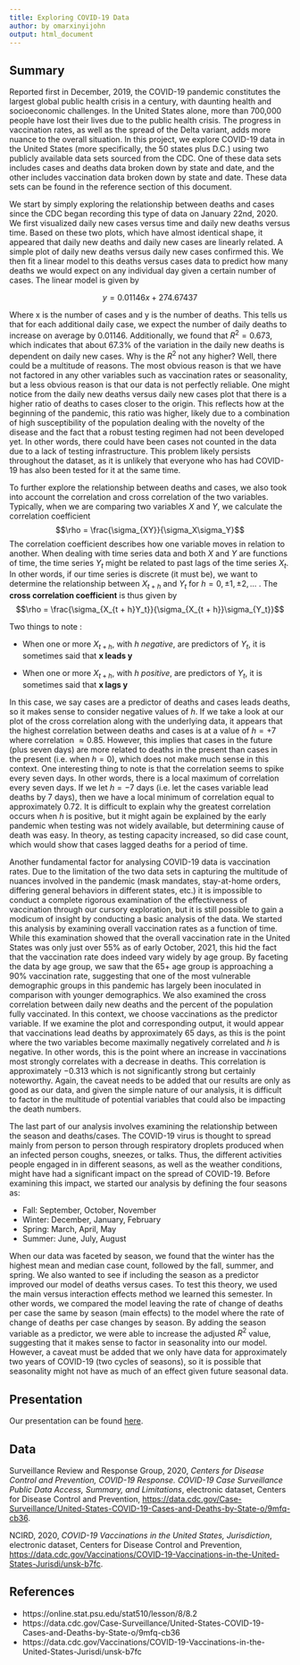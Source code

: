 ```yaml
---
title: Exploring COVID-19 Data
author: by omarxinyijohn
output: html_document
---
```


## Summary

Reported first in December, 2019, the COVID-19 pandemic constitutes the largest global public health crisis in a century, with daunting health and socioeconomic challenges. In the United States alone, more than 700,000 people have lost their lives due to the public health crisis. The progress in vaccination rates, as well as the spread of the Delta variant, adds more nuance to the overall situation. In this project, we explore COVID-19 data in the United States (more specifically, the 50 states plus D.C.) using two publicly available data sets sourced from the CDC. One of these data sets includes cases and deaths data broken down by state and date, and the other includes vaccination data broken down by state and date. These data sets can be found in the reference section of this document. 

We start by simply exploring the relationship between deaths and cases since the CDC began recording this type of data on January 22nd, 2020. We first visualized daily new cases versus time and daily new deaths versus time. Based on these two plots, which have almost identical shape, it appeared that daily new deaths and daily new cases are linearly related. A simple plot of daily new deaths versus daily new cases confirmed this. We then fit a linear model to this deaths versus cases data to predict how many deaths we would expect on any individual day given a certain number of cases. The linear model is given by 

$$y = 0.01146x + 274.67437$$

Where x is the number of cases and y is the number of deaths. This tells us that for each additional daily case, we expect the number of daily deaths to increase on average by 0.01146. Additionally, we found that $R^2 = 0.673$, which indicates that about 67.3% of the variation in the daily new deaths is dependent on daily new cases. Why is the $R^2$ not any higher? Well, there could be a multitude of reasons. The most obvious reason is that we have not factored in any other variables such as vaccination rates or seasonality, but a less obvious reason is that our data is not perfectly reliable. One might notice from the daily new deaths versus daily new cases plot that there is a higher ratio of deaths to cases closer to the origin. This reflects how at the beginning of the pandemic, this ratio was higher, likely due to a combination of high susceptibility of the population dealing with the novelty of the disease and the fact that a robust testing regimen had not been developed yet. In other words, there could have been cases not counted in the data due to a lack of testing infrastructure. This problem likely persists throughout the dataset, as it is unlikely that everyone who has had COVID-19 has also been tested for it at the same time. 

To further explore the relationship between deaths and cases, we also took into account the correlation and cross correlation of the two variables. Typically, when we are comparing two variables $X$ and $Y$, we calculate the correlation coefficient
$$\rho = \frac{\sigma_{XY}}{\sigma_X\sigma_Y}$$ 
The correlation coefficient describes how one variable moves in relation to 
another. When dealing with time series data and both $X$ and $Y$ 
are functions of time, the time series $Y_t$ might be related to past lags of 
the time series $X_t$. In other words, if our time series is discrete 
(it must be), we want to determine the relationship between $X_{t + h}$ and
$Y_t$ for $h = 0, \pm 1, \pm 2, ...$ . The **cross correlation coefficient** is 
thus given by $$\rho = \frac{\sigma_{X_{t + h}Y_t}}{\sigma_{X_{t + h}}\sigma_{Y_t}}$$ 

Two things to note :

- When one or more $X_{t + h}$, with $h$ *negative*, are predictors of $Y_t$, 
it is sometimes said that **x leads y**

- When one or more $X_{t + h}$, with $h$ *positive*, are predictors of $Y_t$, 
it is sometimes said that **x lags y** 

In this case, we say cases are a predictor of deaths and cases leads deaths, so it makes sense to consider negative values of $h$. If we take a look at our plot of the cross correlation along with the underlying data, it appears that the highest correlation between deaths and cases is at a value of $h = +7$ where correlation $\approx 0.85$. However, this implies that cases in the future (plus seven days) are more related to deaths in the present than cases in the present (i.e. when $h = 0$), which does not make much sense in this context. One interesting thing to note is that the correlation seems to spike every seven days. In other words, there is a local maximum of correlation every seven days. If we let $h = -7$ days (i.e. let the cases variable lead deaths by 7 days), then we have a local minimum of correlation equal to approximately $0.72$. It is difficult to explain why the greatest correlation occurs when $h$ is positive, but it might again be explained by the early pandemic when testing was not widely available, but determining cause of death was easy. In theory, as testing capacity increased, so did case count, which would show that cases lagged deaths for a period of time. 

Another fundamental factor for analysing COVID-19 data is vaccination rates. Due to the limitation of the two data sets in capturing the multitude of nuances involved in the pandemic (mask mandates, stay-at-home orders, differing general behaviors in different states, etc.) it is impossible to conduct a complete rigorous examination of the effectiveness of vaccination through our cursory exploration, but it is still possible to gain a modicum of insight by conducting a basic analysis of the data. We started this analysis by examining overall vaccination rates as a function of time. While this examination showed that the overall vaccination rate in the United States was only just over 55% as of early October, 2021, this hid the fact that the vaccination rate does indeed vary widely by age group. By faceting the data by age group, we saw that the 65+ age group is approaching a 90% vaccination rate, suggesting that one of the most vulnerable demographic groups in this pandemic has largely been inoculated in comparison with younger demographics. We also examined the cross correlation between daily new deaths and the percent of the population fully vaccinated. In this context, we choose vaccinations as the predictor variable. If we examine the plot and corresponding output, it would appear that vaccinations lead deaths by approximately 65 days, as this is the point where the two variables become maximally negatively correlated and $h$ is negative. In other words, this is the point where an increase in vaccinations most strongly correlates with a decrease in deaths. This correlation is approximately $-0.313$ which is not significantly strong but certainly noteworthy. Again, the caveat needs to be added that our results are only as good as our data, and given the simple nature of our analysis, it is difficult to factor in the multitude of potential variables that could also be impacting the death numbers. 

The last part of our analysis involves examining the relationship between the season and deaths/cases. The COVID-19 virus is thought to spread mainly from person to person through respiratory droplets produced when an infected person coughs, sneezes, or talks. Thus, the different activities people engaged in in different seasons, as well as the weather conditions, might have had a significant impact on the spread of COVID-19. Before examining this impact, we started our analysis by defining the four seasons as:

- Fall: September, October, November
- Winter: December, January, February
- Spring: March, April, May
- Summer: June, July, August
 
When our data was faceted by season, we found that the winter has the highest mean and median case count, followed by the fall, summer, and spring. We also wanted to see if including the season as a predictor improved our model of deaths versus cases. To test this theory, we used the main versus interaction effects method we learned this semester. In other words, we compared the model leaving the rate of change of deaths per case the same by season (main effects) to the model where the rate of change of deaths per case changes by season. By adding the season variable as a predictor, we were able to increase the adjusted $R^2$ value, suggesting that it makes sense to factor in seasonality into our model. However, a caveat must be added that we only have data for approximately two years of COVID-19 (two cycles of seasons), so it is possible that seasonality might not have as much of an effect given future seasonal data. 

## Presentation

Our presentation can be found [here](presentation/presentation.html).

## Data 

Surveillance Review and Response Group, 2020, *Centers for Disease Control and Prevention, COVID-19 Response. COVID-19 Case Surveillance Public Data Access, Summary, and Limitations*, electronic dataset, Centers for Disease Control and Prevention, <https://data.cdc.gov/Case-Surveillance/United-States-COVID-19-Cases-and-Deaths-by-State-o/9mfq-cb36>.

NCIRD, 2020, *COVID-19 Vaccinations in the United States, Jurisdiction*, electronic dataset, Centers for Disease Control and Prevention, <https://data.cdc.gov/Vaccinations/COVID-19-Vaccinations-in-the-United-States-Jurisdi/unsk-b7fc>.

## References

- https://online.stat.psu.edu/stat510/lesson/8/8.2
- https://data.cdc.gov/Case-Surveillance/United-States-COVID-19-Cases-and-Deaths-by-State-o/9mfq-cb36
- https://data.cdc.gov/Vaccinations/COVID-19-Vaccinations-in-the-United-States-Jurisdi/unsk-b7fc

